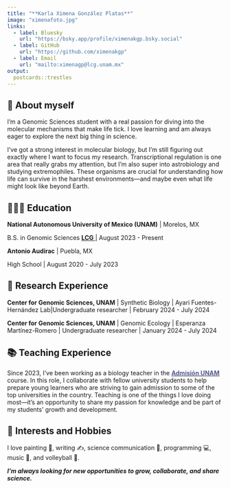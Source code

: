 ```yaml
---
title: "**Karla Ximena González Platas**"
image: "ximenafoto.jpg"
links:
  - label: Bluesky
    url: "https://bsky.app/profile/ximenakgp.bsky.social"
  - label: GitHub
    url: "https://github.com/ximenakgp"
  - label: Email
    url: "mailto:ximenagp@lcg.unam.mx"
output:
  postcards::trestles
---
```

 
## **💜 About myself**

I’m a Genomic Sciences student with a real passion for diving into the molecular mechanisms that make life tick. I love learning and am always eager to explore the next big thing in science.

I’ve got a strong interest in molecular biology, but I’m still figuring out exactly where I want to focus my research. Transcriptional regulation is one area that really grabs my attention, but I’m also super into astrobiology and studying extremophiles. These organisms are crucial for understanding how life can survive in the harshest environments—and maybe even what life might look like beyond Earth.

## **👩🏻‍🎓 Education**

**National Autonomous University of Mexico (UNAM)** | Morelos, MX

B.S. in Genomic Sciences <a href="https://www.lcg.unam.mx/"><span sytle="color=#515897;"> **LCG** </span></a> | August 2023 - Present

**Antonio Audirac** | Puebla, MX

High School | August 2020 - July 2023

## **🔬 Research Experience**

**Center for Genomic Sciences, UNAM** | Synthetic Biology | Ayari Fuentes- Hernández Lab|Undergraduate researcher | February 2024 - July 2024

**Center for Genomic Sciences, UNAM** | Genomic Ecology | Esperanza Martínez-Romero | Undergraduate researcher | January 2024 - July 2024

## **📚 Teaching Experience**

Since 2023, I’ve been working as a biology teacher in the <a href="https://www.facebook.com/AdmisionaUNAM/about"><span style="color:#515897;">**Admisión UNAM**</span></a> course. In this role, I collaborate with fellow university students to help prepare young learners who are striving to gain admission to some of the top universities in the country. Teaching is one of the things I love doing most—it’s an opportunity to share my passion for knowledge and be part of my students’ growth and development.

## **💌 Interests and Hobbies**

I love painting 🎨, writing ✍️, science communication 🔬, programming 💻, music 🎻, and volleyball 🏐.

***I'm always looking for new opportunities to grow, collaborate, and share science.*** 
